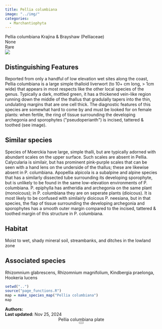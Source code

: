 ```yaml
---
title: Pellia columbiana
image: "../img/"
categories:
  - Marchantiophyta
---
```


<div class="info-panel">
 <div class="info-top">
  <div class="taxon-scientific"><span class="taxon-name">Pellia columbiana</span> <span class="taxon-authority">Krajina &amp; Brayshaw</span> <span class="taxon-family">(Pelliaceae)</span></div>
  <div class="taxon-common">None</div>
 </div>
 <div class="info-bottom">
  <div class="taxon-qnd"></div>
  <div class="taxon-abundance">Rare</div>
 </div>
</div>
<div class="imerss-content-frame">
 <div class="imerss-image-header">
  <div class="imerss-image-holder imerss-column-left" data-toggle="tooltip" style="background-image: url(../img/)" title="">
  </div>

  <div class="imerss-image-holder imerss-column-right" data-toggle="tooltip" style="background-image: url(../img/)" title="">
  </div>
 
 </div>
 <div class="imerss-content-lower">
  <div class="imerss-column-left">
  <div class="tab-microscope" data-micromodal-trigger="modal-plate">
  <img src="../img/bryo guide microscope.png"/>
  </div>

<h2>Distinguishing Features</h2>

Reported from only a handful of low elevation wet sites along the coast, Pellia columbiana is a large simple thalloid liverwort (to 10+ cm long, &gt; 1cm wide) that appears in most respects like the other local species of the genus. Typically a dark, mottled green, it has a thickened vein-like region running down the middle of the thallus that gradulally tapers into the thin, undulating margins that are one cell thick. The diagnostic features of this species are somewhat hard to come by and must be looked for on female plants: when fertile, the ring of tissue surrounding the developing archegonia and sporophytes (&quot;pseudoperianth&quot;) is incised, tattered &amp; toothed (see image). 

<h2>Similar species</h2>

Species of Moerckia have large, simple thalli, but are typically adorned with abundant scales on the upper surface. Such scales are absent in Pellia. Calycularia is similair, but has prominent pink-purple scales that can be seen with a hand lens on the underside of the thallus; these are likewise absent in P. columbiana. Apopellia alpicola is a subalpine and alpine species that has a similarly dissected tube surrounding its developing sporophyte, but is unlikely to be found in the same low-elevation environments of P. columbiana. P. epiphylla has antheridia and archegonia on the same plant (monoicous); in P. columbiana they are on seperate plants (dioicous). It is most likely to be confused with similairly dioicous P. neesiana, but in that species, the flap of tissue surrounding the developing archegonia and sporophytes has a smooth outer margin compared to the incised, tattered &amp; toothed margin of this structure in P. columbiana. 

<h2>Habitat</h2>

Moist to wet, shady mineral soil, streambanks, and ditches in the lowland zone

<h2>Associated species</h2>

Rhizomnium glabrescens, Rhizomnium magnifolium, Kindbergia praelonga, Hookeria lucens
</div>

<div class="imerss-column-right">

<div class="imerss-image-holder imerss-column-right" data-toggle="tooltip" style="background-image: url(../img/)" title="">
</div>

<div class="imerss-map-holder">
```r
setwd("..")
source("page_functions.R")
map = make_species_map("Pellia columbiana")
map
```
</div>

</div>

</div>
</div>

<div class="taxon-footer">
 <div class="taxon-authors"><b>Authors:</b> <span></span></div>
 <div class="taxon-update"><b>Last updated:</b> <span>Nov 25, 2024</span></div>
</div>

<div class="modal micromodal-slide" id="modal-plate" aria-hidden="true">
 <div class="modal__overlay" tabindex="-1" data-micromodal-close>
  <div class="modal__container" role="dialog" aria-modal="true" aria-labelledby="modal-plate-title" >
   <header class="modal__header">
   <div class="modal__title" id="modal-plate-title">
  Pellia columbiana plate
   </div>
   <button class="modal__close" aria-label="Close" data-micromodal-close></button>
   </header>
  <div class="modal__content" id="modal-plate-content">
   <div class="imerss-image-holder" data-toggle="tooltip" style="background-image: url(../img/)" title="">
  </div>
  </div>
  </div>
 </div>
</div>

<script src="../js/micromodal.min.js"></script>
<link href="../css/style-taxon.css" rel="stylesheet">
<link href="../css/micromodal.css" rel="stylesheet">

<script>
MicroModal.init();
</script>

